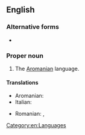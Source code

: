 ==English==
{{wikipedia|Aromanian}}

===Alternative forms===
* {{l|en|Macedo-Rumanian}} {{qual|dated}}

===Proper noun===
{{en-proper noun}}

# The [[Aromanian]] language.

====Translations====
{{trans-see|Aromanian}}

{{trans-top|the Aromanian language}}
* Aromanian: {{t|rup|limba armãneascã}}
* Italian: {{t|it|macedorumeno|m}}
{{trans-mid}}
* Romanian: {{t|ro|limba macedo-română|f}}, {{t|ro|macedo-română|f}}
{{trans-bottom}}

[[Category:en:Languages]]